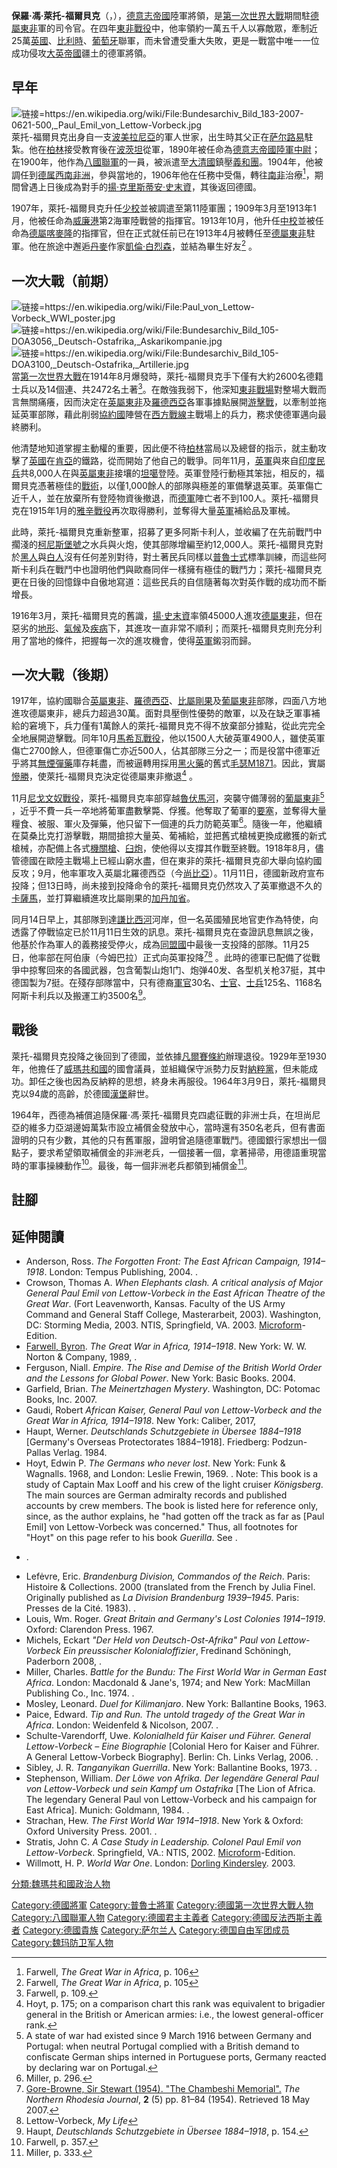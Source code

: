 {{Infobox Military Person
|name= 保羅·馮·萊托-福爾貝克
|image=Bundesarchiv_Bild_183-R05765,_Paul_Emil_von_Lettow-Vorbeck.jpg
|birth_date={{birth date|1870|3|20}}
|placeofbirth={{flag|Prussia}}[[萨尔路易|萨尔路易]]
|death_date={{death date and age|1964|3|9|1870|3|20}}
|placeofdeath={{flag|West Germany}}[[漢堡|漢堡]]
|nickname=非洲之獅（Der Löwe von Afrika）
|allegiance={{flag|German Empire}}（1890年－1918年）<br/>{{flag|Weimar Republic}}（1919年－1920年）
|serviceyears=1890年－1920年
|rank=[[步兵上將_(德國)|步兵上將]]
|commands={{le|海兵大隊|Seebataillon|第二海兵營}}<br/>{{le|德國保護軍|Schutztruppe}}<br />德屬東非
|unit={{le|德意志帝國第四擲彈兵衛隊|4th Foot Guards (German Empire)|第四擲彈兵衛隊}} <br/>德國保護軍<br/>德屬西南非<br/>{{le|德意志帝國第十一軍|XI Corps (German Empire)|第十一軍}}
|battles=[[義和團運動|義和團運動]]<br />{{link-en|赫雷羅戰爭|Herero Wars}}<br />[[第一次世界大戰|第一次世界大戰]]
*[[東非戰役_(第一次世界大戰)|東非戰役]]
**[[坦噶戰役|坦噶戰役]]
**[[雅辛戰役|雅辛戰役]]
**[[馬希瓦戰役|馬希瓦戰役]]
**[[尼戈文奴戰役|尼戈文奴戰役]]
**{{Link-en|利奧馬戰役|Battle of Lioma}}
[[德國十一月革命|德國十一月革命]]
|awards=[[藍色馬克斯勳章|藍色馬克斯勳章]]
|laterwork=
}}
'''保羅·馮·萊托-福爾貝克'''（{{lang-de|'''Paul Emil von Lettow-Vorbeck'''}}，{{bd|1870年|3月20日|1964年|3月9日|catIdx=Lettow-Vorbeck}}），[[德意志帝國|德意志帝國]]陸軍將領，是[[第一次世界大戰|第一次世界大戰]]期間駐[[德屬東非|德屬東非]]軍的司令官。在四年[[東非戰役_(第一次世界大戰)|東非戰役]]中，他率領約一萬五千人以寡敵眾，牽制近25萬[[大不列颠及爱尔兰联合王国|英國]]、[[比利時|比利時]]、[[葡萄牙|葡萄牙]]聯軍，而未曾遭受重大失敗，更是一戰當中唯一一位成功侵攻[[大英帝国|大英帝國]]疆土的德軍將領。

== 早年 ==
[[File:Bundesarchiv_Bild_183-2007-0621-500,_Paul_Emil_von_Lettow-Vorbeck.jpg|链接=https://en.wikipedia.org/wiki/File:Bundesarchiv_Bild_183-2007-0621-500,_Paul_Emil_von_Lettow-Vorbeck.jpg]]
萊托-福爾貝克出身自一支[[波美拉尼亞|波美拉尼亞]]的軍人世家，出生時其父正在[[萨尔路易|萨尔路易]]駐紮{{sfn|Gaudi|2017|p=30}}。他在[[柏林|柏林]]接受教育後在[[波茨坦|波茨坦]]從軍{{sfn|Gaudi|2017|p=34}}，1890年被任命為[[德意志帝國陸軍|德意志帝國陸軍]][[中尉|中尉]]{{sfn|Gaudi|2017|p=37}}；在1900年，他作為[[八國聯軍|八國聯軍]]的一員，被派遣至[[清朝|大清國]]鎮壓[[義和團|義和團]]{{sfn|Gaudi|2017|pp=55–56}}。1904年，他被調任到[[德属西南非洲|德属西南非洲]]，參與當地的{{link-en|赫雷羅戰爭|Herero Wars}}{{sfn|Gaudi|2017|p=82}}，1906年他在任務中受傷，轉往[[南非|南非]]治療<ref>Farwell, ''The Great War in Africa'', p. 106</ref>，期間曾遇上日後成為對手的[[揚·克里斯蒂安·史末資|揚·克里斯蒂安·史末資]]，其後返回德國。

1907年，萊托-福爾貝克升任[[少校|少校]]並被調遣至第11陸軍團{{sfn|Gaudi|2017|p=102}}；1909年3月至1913年1月，他被任命為[[威廉港|威廉港]]第2海軍陸戰營的指揮官。1913年10月，他升任[[中校|中校]]並被任命為[[德屬喀麥隆|德屬喀麥隆]]{{link-en|防衛軍|Schutztruppe}}的指揮官，但在正式就任前已在1913年4月被轉任至[[德屬東非|德屬東非]]駐軍。他在旅途中邂逅[[丹麦|丹麥]]作家[[凱倫·白烈森|凱倫·白烈森]]，並結為畢生好友<ref>Farwell, ''The Great War in Africa'', p. 105</ref>
。

== 一次大戰（前期） ==
[[File:Paul_von_Lettow-Vorbeck_WWI_poster.jpg|链接=https://en.wikipedia.org/wiki/File:Paul_von_Lettow-Vorbeck_WWI_poster.jpg]]
[[File:Bundesarchiv_Bild_105-DOA3056,_Deutsch-Ostafrika,_Askarikompanie.jpg|链接=https://en.wikipedia.org/wiki/File:Bundesarchiv_Bild_105-DOA3056,_Deutsch-Ostafrika,_Askarikompanie.jpg]]
[[File:Bundesarchiv_Bild_105-DOA3100,_Deutsch-Ostafrika,_Artillerie.jpg|链接=https://en.wikipedia.org/wiki/File:Bundesarchiv_Bild_105-DOA3100,_Deutsch-Ostafrika,_Artillerie.jpg]]
當[[第一次世界大戰|第一次世界大戰]]在1914年8月爆發時，萊托-福爾貝克手下僅有大約2600名德籍士兵以及14個連、共2472名{{link-en|阿斯卡利|Askari}}土著<ref>Farwell, p. 109.</ref>。在敵強我弱下，他深知[[東非戰役_(第一次世界大戰)|東非戰場]]對整場大戰而言無關痛癢，因而決定在[[东非保护国|英屬東非]]及[[羅德西亞|羅德西亞]]各軍事據點展開[[游擊戰|游擊戰]]，以牽制並拖延英軍部隊，藉此削弱[[協約國|協約國]]陣營在[[西方戰線_(第一次世界大戰)|西方戰線]]主戰場上的兵力，務求使德軍邁向最終勝利。

他清楚地知道掌握主動權的重要，因此便不待[[柏林|柏林]]當局以及總督{{link-en|海因里希·史尼|Heinrich Schnee}}的指示，就主動攻擊了[[英國|英國]]在[[肯亞|肯亞]]的鐵路，從而開始了他自己的戰爭{{sfn|Gaudi|2017|p=136}}。同年11月，[[英國軍隊|英軍]]與來自[[印度|印度]][[民兵|民兵]]共8,000人在與[[东非保护国|英屬東非]]接壤的[[坦噶|坦噶]]登陸{{sfn|Gaudi|2017|pp=184–203}}。英軍登陸行動極其笨拙，相反的，福爾貝克憑著極佳的[[戰術|戰術]]，以僅1,000餘人的部隊與極差的軍備擊退英軍。英軍傷亡近千人，並在放棄所有登陸物資後撤退，而[[德軍|德軍]]陣亡者不到100人。萊托-福爾貝克在1915年1月的[[雅辛戰役|雅辛戰役]]再次取得勝利，並奪得大量[[英軍|英軍]]補給品及軍械{{sfn|Gaudi|2017|pp=228–234}}。

此時，萊托-福爾貝克重新整軍，招募了更多阿斯卡利人，並收編了在先前戰鬥中擱淺的[[柯尼斯堡号小巡洋舰_(1905年)|柯尼斯堡號]]之水兵與火炮，使其部隊增編至約12,000人。萊托-福爾貝克對於[[黑人|黑人]]與[[白人|白人]]沒有任何差別對待，對土著民兵同樣以[[普魯士|普魯士式]]標準訓練，而這些阿斯卡利兵在戰鬥中也證明他們與歐裔同伴一樣擁有極佳的戰鬥力；萊托-福爾貝克更在日後的回憶錄中自傲地寫道：這些民兵的自信隨著每次對英作戰的成功而不斷增長。

1916年3月，萊托-福爾貝克的舊識，[[扬·史末资|揚·史末資]]率領45000人{{link-en|南非海外遠征軍|South African Overseas Expeditionary Force}}進攻[[德屬東非|德屬東非]]，但在惡劣的[[地形|地形]]、[[氣候|氣候]]及[[疾病|疾病]]下，其進攻一直非常不順利；而萊托-福爾貝克則充分利用了當地的條件，把握每一次的進攻機會，使得[[英軍|英軍]]鎩羽而歸。

== 一次大戰（後期） ==
1917年，協約國聯合[[东非保护国|英屬東非]]、[[不列颠南非公司|羅德西亞]]、[[比屬剛果|比屬剛果]]及[[葡屬東非|葡屬東非]]部隊，四面八方地進攻德屬東非，總兵力超過30萬。面對具壓倒性優勢的敵軍，以及在缺乏軍事補給的窘境下，兵力僅有1萬餘人的萊托-福爾貝克不得不放棄部分據點，從此完完全全地展開遊擊戰。同年10月[[馬希瓦戰役|馬希瓦戰役]]，他以1500人大破英軍4900人，雖使英軍傷亡2700餘人，但德軍傷亡亦近500人，佔其部隊三分之一；而是役當中德軍近乎將其[[無煙火藥|無煙彈藥]]庫存耗盡，而被逼轉用採用[[黑火藥|黑火藥]]的舊式[[毛瑟1871型步槍|毛瑟M1871]]。因此，實屬[[惨胜|慘勝]]，使萊托-福爾貝克決定從德屬東非撤退<ref>Hoyt, p. 175; on a comparison chart this rank was equivalent to brigadier general in the British or American armies: i.e., the lowest general-officer rank.</ref> 
。

11月[[尼戈文奴戰役|尼戈文奴戰役]]，萊托-福爾貝克率部穿越[[魯伏馬河|魯伏馬河]]，突襲守備薄弱的[[葡屬東非|葡屬東非]]<ref>A state of war had existed since 9 March 1916 between Germany and Portugal: when neutral Portugal complied with a British demand to confiscate German ships interned in Portuguese ports, Germany reacted by declaring war on Portugal.</ref> ，近乎不費一兵一卒地將葡軍盡數擊斃、俘獲。他奪取了葡軍的[[要塞|要塞]]，並奪得大量糧食、被服、軍火及彈藥，他只留下一個連的兵力防範英軍<ref>Miller, p. 296.</ref>。隨後一年，他繼續在莫桑比克打游擊戰，期間搶掠大量英、葡補給，並把舊式槍械更換成繳獲的新式槍械，亦配備上各式[[機關槍|機關槍]]、[[臼炮|臼炮]]，使他得以支撐其作戰至終戰。1918年8月，儘管德國在歐陸主戰場上已經山窮水盡，但在東非的萊托-福爾貝克卻大舉向協約國反攻；9月，他率軍攻入英屬北羅德西亞（今[[尚比亞|尚比亞]]）。11月11日，德國新政府宣布投降；但13日時，尚未接到投降命令的萊托-福爾貝克仍然攻入了英軍撤退不久的[[卡薩馬|卡薩馬]]，並打算繼續進攻比屬剛果的[[加丹加省|加丹加省]]。

同月14日早上，其部隊到達[[謙比西河|謙比西河]]河岸，但一名英國殖民地官吏作為特使，向透露了停戰協定已於11月11日生效的訊息。萊托-福爾貝克在查證訊息無誤之後，他基於作為軍人的義務接受停火，成為[[同盟國_(第一次世界大戰)|同盟國]]中最後一支投降的部隊。11月25日，他率部在阿伯康（今姆巴拉）正式向英軍投降<ref name="NRJ">[http://www.nrzam.org.uk/NRJ/V2N5/V2N5.htm Gore-Browne, Sir Stewart (1954). "The Chambeshi Memorial".] {{Wayback|url=http://www.nrzam.org.uk/NRJ/V2N5/V2N5.htm |date=20200203103734 }} ''The Northern Rhodesia Journal'', '''2''' (5) pp. 81–84 (1954). Retrieved 18 May 2007.</ref><ref>Lettow-Vorbeck, ''My Life''</ref> 。此時的德軍已配備了從戰爭中掠奪回來的各國武器，包含葡製山炮1门、炮弹40发、各型机关枪37挺，其中德国製为7挺。在殘存部隊當中，只有德裔[[軍官|軍官]]30名、[[士官|士官]]、[[士兵|士兵]]125名、1168名阿斯卡利兵以及搬運工約3500名<ref>Haupt, ''Deutschlands Schutzgebiete in Übersee 1884–1918'', p. 154.</ref>。

== 戰後 ==
萊托-福爾貝克投降之後回到了德國，並依據[[凡爾賽條約|凡爾賽條約]]辦理退役。1929年至1930年，他擔任了[[威瑪共和國|威瑪共和國]]的國會議員，並組織保守派勢力反對[[納粹黨|納粹黨]]，但未能成功。卸任之後也因為反納粹的思想，終身未再服役。1964年3月9日，萊托-福爾貝克以94歲的高齡，於德國[[漢堡市|漢堡]]辭世。

1964年，西德為補償追隨保羅·馮·萊托-福爾貝克四處征戰的非洲士兵，在坦尚尼亞的維多力亞湖邊姆萬紮市設立補償金發放中心，當時還有350名老兵，但有書面證明的只有少數，其他的只有舊軍服，證明曾追隨德軍戰鬥。德國銀行家想出一個點子，要求希望領取補償金的非洲老兵，一個接著一個，拿著掃帚，用德語重現當時的軍事操練動作<ref name="Farwell, p. 357">Farwell, p. 357.</ref>。最後，每一個非洲老兵都領到補償金<ref>Miller, p. 333.</ref>。

== 註腳 ==
{{reflist|30em}}

==延伸閱讀==
{{Refbegin|60em}}
* Anderson, Ross. ''The Forgotten Front: The East African Campaign, 1914–1918''. London: Tempus Publishing, 2004. {{ISBN|0-7524-2344-4}}.
* Crowson, Thomas A. ''When Elephants clash. A critical analysis of Major General Paul Emil von Lettow-Vorbeck in the East African Theatre of the Great War''. (Fort Leavenworth, Kansas. Faculty of the US Army Command and General Staff College, Masterarbeit, 2003). Washington, DC: Storming Media, 2003. NTIS, Springfield, VA. 2003. [[Microform|Microform]]-Edition.
* [[Byron_Farwell|Farwell, Byron]]. ''The Great War in Africa, 1914–1918''. New York: W. W. Norton & Company, 1989, {{ISBN|0-393-30564-3}}.
* Ferguson, Niall. ''Empire. The Rise and Demise of the British World Order and the Lessons for Global Power''. New York: Basic Books. 2004. {{ISBN|0-465-02328-2}}
* Garfield, Brian. ''The Meinertzhagen Mystery''. Washington, DC: Potomac Books, Inc. 2007. {{ISBN|1-59797-041-7}}
* Gaudi, Robert ''African Kaiser, General Paul von Lettow-Vorbeck and the Great War in Africa, 1914–1918''. New York: Caliber, 2017, {{ISBN|9780425283714}}
* Haupt, Werner. ''Deutschlands Schutzgebiete in Übersee 1884–1918'' [Germany's Overseas Protectorates 1884–1918]. Friedberg: Podzun-Pallas Verlag. 1984. {{ISBN|3-7909-0204-7}}
* Hoyt, Edwin P. ''The Germans who never lost''. New York: Funk & Wagnalls. 1968, and London: Leslie Frewin, 1969. {{ISBN|0-09-096400-4}}. Note: This book is a study of Captain Max Looff and his crew of the light cruiser ''Königsberg''. The main sources are German admiralty records and published accounts by crew members. The book is listed here for reference only, since, as the author explains, he "had gotten off the track as far as [Paul Emil] von Lettow-Vorbeck was concerned." Thus, all footnotes for "Hoyt" on this page refer to his book ''Guerilla''. See {{SMS|Königsberg|1905|6}}.
* {{Citation|last = Hoyt|first = Edwin P.|author-link = Edwin Palmer Hoyt|title = Guerilla: Colonel von Lettow-Vorbeck and Germany's East African Empire|publication-place = New York|publisher = [[Macmillan_Publishers_(United_States)|MacMillan Publishing Co., Inc.]]|year = 1981|isbn = 0-02-555210-4|url = http://zimmerer.typepad.com/Documents/Guerrilla%20Von%20Lettow%20New.pdf|accessdate = 2016-10-16|archive-date = 2020-02-26|archive-url = https://web.archive.org/web/20200226025523/https://zimmerer.typepad.com/Documents/Guerrilla%20Von%20Lettow%20New.pdf|dead-url = no}}.
* Lefėvre, Eric. ''Brandenburg Division, Commandos of the Reich''. Paris: Histoire & Collections. 2000 (translated from the French by Julia Finel. Originally published as ''La Division Brandenburg 1939–1945''. Paris: Presses de la Cité. 1983). {{ISBN|2-908182-73-4}}.
* Louis, Wm. Roger. ''Great Britain and Germany's Lost Colonies 1914–1919''. Oxford: Clarendon Press. 1967.
* Michels, Eckart ''"Der Held von Deutsch-Ost-Afrika" Paul von Lettow-Vorbeck Ein preussischer Kolonialoffizier'', Fredinand Schöningh, Paderborn 2008, {{ISBN|978-3-506-76370-9}}.
* Miller, Charles. ''Battle for the Bundu: The First World War in German East Africa''. London: Macdonald & Jane's, 1974; and New York: MacMillan Publishing Co., Inc. 1974. {{ISBN|0-02-584930-1}}.
* Mosley, Leonard. ''Duel for Kilimanjaro''. New York: Ballantine Books, 1963.
* Paice, Edward. ''Tip and Run. The untold tragedy of the Great War in Africa''. London: Weidenfeld & Nicolson, 2007. {{ISBN|0-297-84709-0}}.
* Schulte-Varendorff, Uwe. ''Kolonialheld für Kaiser und Führer. General Lettow-Vorbeck – Eine Biographie'' [Colonial Hero for Kaiser and Führer. A General Lettow-Vorbeck Biography]. Berlin: Ch. Links Verlag, 2006. {{ISBN|3-86153-412-6}}.
* Sibley, J. R. ''Tanganyikan Guerrilla''. New York: Ballantine Books, 1973. {{ISBN|0-345-09801-3}}.
* Stephenson, William. ''Der Löwe von Afrika. Der legendäre General Paul von Lettow-Vorbeck und sein Kampf um Ostafrika'' [The Lion of Africa. The legendary General Paul von Lettow-Vorbeck and his campaign for East Africa]. Munich: Goldmann, 1984. {{ISBN|3-442-06719-7}}.
* Strachan, Hew. ''The First World War 1914–1918''. New York & Oxford: Oxford University Press. 2001. {{ISBN|0-19-926191-1}}.
* Stratis, John C. ''A Case Study in Leadership. Colonel Paul Emil von Lettow-Vorbeck''. Springfield, VA.: NTIS, 2002. [[Microform|Microform]]-Edition.
* Willmott, H. P. ''World War One''. London: [[Dorling_Kindersley|Dorling Kindersley]]. 2003. {{ISBN|0-7894-9627-5}}
{{Refend}}

{{Authority control}}
{{DEFAULTSORT:Lettow-Vorbeck}}
[[分類:魏瑪共和國政治人物|分類:魏瑪共和國政治人物]]
[[Category:德國將軍|Category:德國將軍]]
[[Category:普魯士將軍|Category:普魯士將軍]]
[[Category:德國第一次世界大戰人物|Category:德國第一次世界大戰人物]]
[[Category:八國聯軍人物|Category:八國聯軍人物]]
[[Category:德國君主主義者|Category:德國君主主義者]]
[[Category:德國反法西斯主義者|Category:德國反法西斯主義者]]
[[Category:德國貴族|Category:德國貴族]]
[[Category:萨尔兰人|Category:萨尔兰人]]
[[Category:德国自由军团成员|Category:德国自由军团成员]]
[[Category:魏玛防卫军人物|Category:魏玛防卫军人物]]